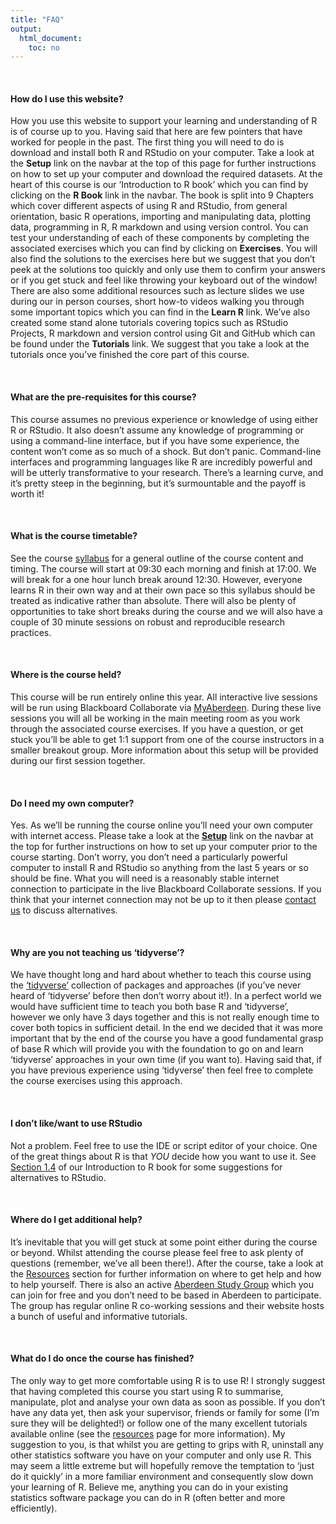 ```yaml
---
title: "FAQ"
output: 
  html_document:
    toc: no
---
```


\  

#### How do I use this website?
How you use this website to support your learning and understanding of R is of course up to you. Having said that here are few pointers that have worked for people in the past. The first thing you will need to do is download and install both R and RStudio on your computer. Take a look at the **<i class="fa fa-cog" aria-hidden="true"></i> Setup** link on the navbar at the top of this page for further instructions on how to set up your computer and download the required datasets. At the heart of this course is our 'Introduction to R book' which you can find by clicking on the **<i class="fa fa-book" aria-hidden="true"></i> R Book** link in the navbar. The book is split into 9 Chapters which cover different aspects of using R and RStudio, from general orientation, basic R operations, importing and manipulating data, plotting data, programming in R, R markdown and using version control. You can test your understanding of each of these components by completing the associated exercises which you can find by clicking on **<i class="fa fa-file-contract" aria-hidden="true"></i> Exercises**. You will also find the solutions to the exercises here but we suggest that you don't peek at the solutions too quickly and only use them to confirm your answers or if you get stuck and feel like throwing your keyboard out of the window! There are also some additional resources such as lecture slides we use during our in person courses, short how-to videos walking you through some important topics which you can find in the **<i class="fa fa-university" aria-hidden="true"></i> Learn R** link. We've also created some stand alone tutorials covering topics such as RStudio Projects, R markdown and version control using Git and GitHub which can be found under the **<i class="fa fa-desktop" aria-hidden="true"></i> Tutorials** link. We suggest that you take a look at the tutorials once you've finished the core part of this course.

\ 

#### What are the pre-requisites for this course?
This course assumes no previous experience or knowledge of using either R or RStudio. It also doesn't assume any knowledge of programming or using a command-line interface, but if you have some experience, the content won’t come as so much of a shock. But don’t panic. Command-line interfaces and programming languages like R are incredibly powerful and will be utterly transformative to your research. There’s a learning curve, and it’s pretty steep in the beginning, but it’s surmountable and the payoff is worth it!

\  

#### What is the course timetable?
See the course [syllabus](syllabus.html) for a general outline of the course content and timing. The course will start at 09:30 each morning and finish at 17:00. We will break for a one hour lunch break around 12:30. However, everyone learns R in their own way and at their own pace so this syllabus should be treated as indicative rather than absolute. There will also be plenty of opportunities to take short breaks during the course and we will also have a couple of 30 minute sessions on robust and reproducible research practices.  

\  

#### Where is the course held?
This course will be run entirely online this year. All interactive live sessions will be run using Blackboard Collaborate via [MyAberdeen](https://abdn.blackboard.com/). During these live sessions you will all be working in the main meeting room as you work through the associated course exercises. If you have a question, or get stuck you'll be able to get 1:1 support from one of the course instructors in a smaller breakout group. More information about this setup will be provided during our first session together.   

<!--
will be teaching will be held in room FN113 in the Fraser Noble building (building No. 7 on [this map](images/uoa_map.png) on the old Aberdeen campus). For those of you unfamiliar with the Aberdeen campus I have also indicated on the map where you can grab a bite to eat or a caffeine hit!
-->

\  

#### Do I need my own computer?

<!--
No. We will provide desktop computers for those who do not wish to bring their own laptops to the course. All of the desktops will have both R and RStudio already installed but please bring along a USB flash drive to save your work. If you require a desktop computer then please make sure you have registered for a UoA visitor computing account prior to the start of the course (contact [Izzie Buchanan](People.html) for further details). Having said that, if you have a laptop (Mac or Windows) we encourage you to bring it to the course. Please take a look at the **[Setup<i class="fa fa-cog" aria-hidden="true"></i>](setup.html)** link on the navbar at the top for further instructions on how to set up your laptop prior to the course starting.
-->

Yes. As we'll be running the course online you'll need your own computer with internet access. Please take a look at the **[Setup<i class="fa fa-cog" aria-hidden="true"></i>](setup.html)** link on the navbar at the top for further instructions on how to set up your computer prior to the course starting. Don't worry, you don't need a particularly powerful computer to install R and RStudio so anything from the last 5 years or so should be fine. What you will need is a reasonably stable internet connection to participate in the live Blackboard Collaborate sessions. If you think that your internet connection may not be up to it then please [contact us](People.html) to discuss alternatives.

\  

#### Why are you not teaching us 'tidyverse'?
We have thought long and hard about whether to teach this course using the ['tidyverse'](https://www.tidyverse.org/){target='_blank'} collection of packages and approaches (if you've never heard of 'tidyverse' before then don't worry about it!). In a perfect world we would have sufficient time to teach you both base R and 'tidyverse', however we only have 3 days together and this is not really enough time to cover both topics in sufficient detail. In the end we decided that it was more important that by the end of the course you have a good fundamental grasp of base R which will provide you with the foundation to go on and learn 'tidyverse' approaches in your own time (if you want to). Having said that, if you have previous experience using 'tidyverse' then feel free to complete the course exercises using this approach. 

\  

#### I don't like/want to use RStudio
Not a problem. Feel free to use the IDE or script editor of your choice. One of the great things about R is that *YOU* decide how you want to use it. See [Section 1.4](https://intro2r.com/alternatives-to-rstudio.html) of our Introduction to R book for some suggestions for alternatives to RStudio. 

\  

#### Where do I get additional help?
It's inevitable that you will get stuck at some point either during the course or beyond. Whilst attending the course please feel free to ask plenty of questions (remember, we've all been there!). After the course, take a look at the [Resources](resources.html) section for further information on where to get help and how to help yourself. There is also an active [Aberdeen Study Group](https://aberdeenstudygroup.github.io/studyGroup/) which you can join for free and you don't need to be based in Aberdeen to participate. The group has regular online R co-working sessions and their website hosts a bunch of useful and informative tutorials.

\  

#### What do I do once the course has finished?
The only way to get more comfortable using R is to use R! I strongly suggest that having completed this course you start using R to summarise, manipulate, plot and analyse your own data as soon as possible. If you don't have any data yet, then ask your supervisor, friends or family for some (I'm sure they will be delighted!) or follow one of the many excellent tutorials available online (see the [resources](resources.html) page for more information). My suggestion to you, is that whilst you are getting to grips with R, uninstall any other statistics software you have on your computer and only use R. This may seem a little extreme but will hopefully remove the temptation to ‘just do it quickly’ in a more familiar environment and consequently slow down your learning of R. Believe me, anything you can do in your existing statistics software package you can do in R (often better and more efficiently).
